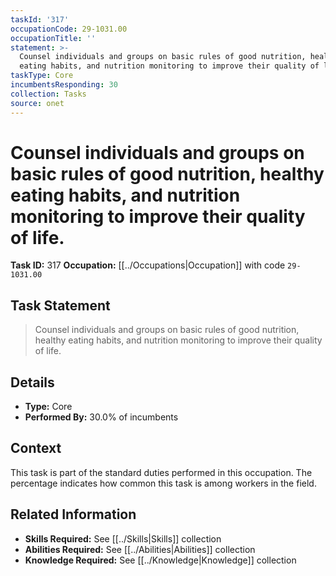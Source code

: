 ```yaml
---
taskId: '317'
occupationCode: 29-1031.00
occupationTitle: ''
statement: >-
  Counsel individuals and groups on basic rules of good nutrition, healthy
  eating habits, and nutrition monitoring to improve their quality of life.
taskType: Core
incumbentsResponding: 30
collection: Tasks
source: onet
---
```

# Counsel individuals and groups on basic rules of good nutrition, healthy eating habits, and nutrition monitoring to improve their quality of life.

**Task ID:** 317
**Occupation:** [[../Occupations|Occupation]] with code `29-1031.00`

## Task Statement

> Counsel individuals and groups on basic rules of good nutrition, healthy eating habits, and nutrition monitoring to improve their quality of life.

## Details

- **Type:** Core
- **Performed By:** 30.0% of incumbents

## Context

This task is part of the standard duties performed in this occupation. The percentage indicates how common this task is among workers in the field.

## Related Information

- **Skills Required:** See [[../Skills|Skills]] collection
- **Abilities Required:** See [[../Abilities|Abilities]] collection
- **Knowledge Required:** See [[../Knowledge|Knowledge]] collection

